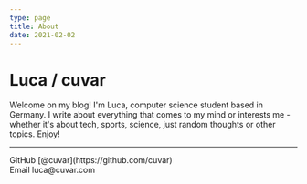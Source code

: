 ```yaml
---
type: page
title: About
date: 2021-02-02
---
```


# Luca / cuvar

Welcome on my blog! I'm Luca, computer science student based in Germany. I write about everything that comes to my mind or interests me - whether it's about tech, sports, science, just random thoughts or other topics. Enjoy!

---

<div>
  GitHub [@cuvar](https://github.com/cuvar)
  <br />
  Email luca@cuvar.com
</div>
